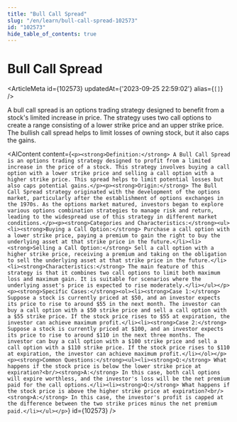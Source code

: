 ```yaml
---
title: "Bull Call Spread"
slug: "/en/learn/bull-call-spread-102573"
id: "102573"
hide_table_of_contents: true
---
```



# Bull Call Spread

<ArticleMeta id={102573} updatedAt={'2023-09-25 22:59:02'} alias={`[]`} />
<div className='border-solid border-b border-t-0 my-4 border-[var(--ifm-color-gray-300)]' />

A bull call spread is an options trading strategy designed to benefit from a stock's limited increase in price. The strategy uses two call options to create a range consisting of a lower strike price and an upper strike price. The bullish call spread helps to limit losses of owning stock, but it also caps the gains.

<AIContent content={`<p><strong>Definition:</strong> A Bull Call Spread is an options trading strategy designed to profit from a limited increase in the price of a stock. This strategy involves buying a call option with a lower strike price and selling a call option with a higher strike price. This spread helps to limit potential losses but also caps potential gains.</p><p><strong>Origin:</strong> The Bull Call Spread strategy originated with the development of the options market, particularly after the establishment of options exchanges in the 1970s. As the options market matured, investors began to explore various options combination strategies to manage risk and return, leading to the widespread use of this strategy in different market conditions.</p><p><strong>Categories and Characteristics:</strong><ul><li><strong>Buying a Call Option:</strong> Purchase a call option with a lower strike price, paying a premium to gain the right to buy the underlying asset at that strike price in the future.</li><li><strong>Selling a Call Option:</strong> Sell a call option with a higher strike price, receiving a premium and taking on the obligation to sell the underlying asset at that strike price in the future.</li><li><strong>Characteristics:</strong> The main feature of this strategy is that it combines two call options to limit both maximum loss and maximum gain. It is suitable for scenarios where the underlying asset's price is expected to rise moderately.</li></ul></p><p><strong>Specific Cases:</strong><ol><li><strong>Case 1:</strong> Suppose a stock is currently priced at $50, and an investor expects its price to rise to around $55 in the next month. The investor can buy a call option with a $50 strike price and sell a call option with a $55 strike price. If the stock price rises to $55 at expiration, the investor can achieve maximum profit.</li><li><strong>Case 2:</strong> Suppose a stock is currently priced at $100, and an investor expects its price to rise to around $110 in the next three months. The investor can buy a call option with a $100 strike price and sell a call option with a $110 strike price. If the stock price rises to $110 at expiration, the investor can achieve maximum profit.</li></ol></p><p><strong>Common Questions:</strong><ul><li><strong>Q:</strong> What happens if the stock price is below the lower strike price at expiration?<br/><strong>A:</strong> In this case, both call options will expire worthless, and the investor's loss will be the net premium paid for the call options.</li><li><strong>Q:</strong> What happens if the stock price is above the higher strike price at expiration?<br/><strong>A:</strong> In this case, the investor's profit is capped at the difference between the two strike prices minus the net premium paid.</li></ul></p>`} id={102573} />
